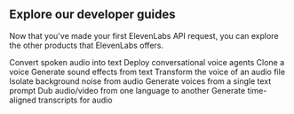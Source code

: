 ## Explore our developer guides

Now that you've made your first ElevenLabs API request, you can explore the other products that ElevenLabs offers.

<CardGroup cols={2}>
  <Card
    title="Speech to Text"
    icon="duotone pen-clip"
    href="/docs/cookbooks/speech-to-text/quickstart"
  >
    Convert spoken audio into text
  </Card>
  <Card
    title="Conversational AI"
    icon="duotone comments"
    href="/docs/cookbooks/conversational-ai/quickstart"
  >
    Deploy conversational voice agents
  </Card>
  <Card title="Voice cloning" icon="duotone clone" href="/docs/cookbooks/voices/instant-voice-cloning">
    Clone a voice
  </Card>
  <Card title="Sound effects" icon="duotone explosion" href="/docs/cookbooks/sound-effects">
    Generate sound effects from text
  </Card>
  <Card title="Voice Changer" icon="duotone message-pen" href="/docs/cookbooks/voice-changer">
    Transform the voice of an audio file
  </Card>
  <Card title="Voice Isolator" icon="duotone ear" href="/docs/cookbooks/voice-isolator">
    Isolate background noise from audio
  </Card>
  <Card title="Voice Design" icon="duotone paint-brush" href="/docs/cookbooks/voices/voice-design">
    Generate voices from a single text prompt
  </Card>
  <Card title="Dubbing" icon="duotone language" href="/docs/cookbooks/dubbing">
    Dub audio/video from one language to another
  </Card>
  <Card
    title="Forced Alignment"
    icon="duotone objects-align-left"
    href="/docs/cookbooks/forced-alignment"
  >
    Generate time-aligned transcripts for audio
  </Card>
</CardGroup>
